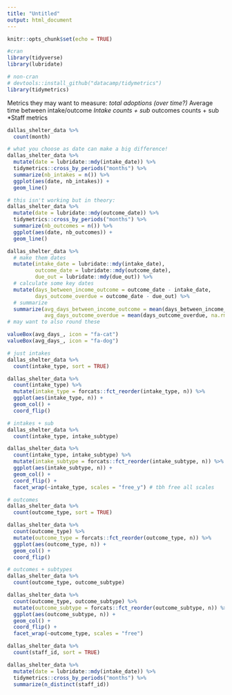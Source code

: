 ```yaml
---
title: "Untitled"
output: html_document
---
```


```r
knitr::opts_chunk$set(echo = TRUE)

#cran
library(tidyverse)
library(lubridate)

# non-cran
# devtools::install_github("datacamp/tidymetrics")
library(tidymetrics)
```

Metrics they may want to measure:
*total adoptions (over time?)
*Average time between intake/outcome
*Intake counts + sub
*outcomes counts + sub
*Staff metrics

```r
dallas_shelter_data %>% 
  count(month)

# what you choose as date can make a big difference!
dallas_shelter_data %>% 
  mutate(date = lubridate::mdy(intake_date)) %>% 
  tidymetrics::cross_by_periods("months") %>% 
  summarize(nb_intakes = n()) %>% 
  ggplot(aes(date, nb_intakes)) +
  geom_line()

# this isn't working but in theory:
dallas_shelter_data %>% 
  mutate(date = lubridate::mdy(outcome_date)) %>% 
  tidymetrics::cross_by_periods("months") %>% 
  summarize(nb_outcomes = n()) %>% 
  ggplot(aes(date, nb_outcomes)) +
  geom_line()
```


```r
dallas_shelter_data %>% 
  # make them dates
  mutate(intake_date = lubridate::mdy(intake_date),
         outcome_date = lubridate::mdy(outcome_date),
         due_out = lubridate::mdy(due_out)) %>% 
  # calculate some key dates
  mutate(days_between_income_outcome = outcome_date - intake_date,
         days_outcome_overdue = outcome_date - due_out) %>% 
  # summarize
  summarize(avg_days_between_income_outcome = mean(days_between_income_outcome, na.rm = TRUE),
            avg_days_outcome_overdue = mean(days_outcome_overdue, na.rm = TRUE)) 
# may want to also round these

valueBox(avg_days_, icon = "fa-cat")
valueBox(avg_days_, icon = "fa-dog")
```

```r
# just intakes
dallas_shelter_data %>% 
  count(intake_type, sort = TRUE)

dallas_shelter_data %>% 
  count(intake_type) %>% 
  mutate(intake_type = forcats::fct_reorder(intake_type, n)) %>% 
  ggplot(aes(intake_type, n)) +
  geom_col() +
  coord_flip()

# intakes + sub
dallas_shelter_data %>% 
  count(intake_type, intake_subtype)

dallas_shelter_data %>% 
  count(intake_type, intake_subtype) %>% 
  mutate(intake_subtype = forcats::fct_reorder(intake_subtype, n)) %>% 
  ggplot(aes(intake_subtype, n)) +
  geom_col() +
  coord_flip() +
  facet_wrap(~intake_type, scales = "free_y") # tbh free all scales
```

```r
# outcomes
dallas_shelter_data %>% 
  count(outcome_type, sort = TRUE)

dallas_shelter_data %>% 
  count(outcome_type) %>% 
  mutate(outcome_type = forcats::fct_reorder(outcome_type, n)) %>% 
  ggplot(aes(outcome_type, n)) +
  geom_col() +
  coord_flip()

# outcomes + subtypes
dallas_shelter_data %>% 
  count(outcome_type, outcome_subtype)

dallas_shelter_data %>% 
  count(outcome_type, outcome_subtype) %>% 
  mutate(outcome_subtype = forcats::fct_reorder(outcome_subtype, n)) %>% 
  ggplot(aes(outcome_subtype, n)) +
  geom_col() +
  coord_flip() +
  facet_wrap(~outcome_type, scales = "free")
```

```r
dallas_shelter_data %>% 
  count(staff_id, sort = TRUE)

dallas_shelter_data %>% 
  mutate(date = lubridate::mdy(intake_date)) %>% 
  tidymetrics::cross_by_periods("months") %>% 
  summarize(n_distinct(staff_id))
```
